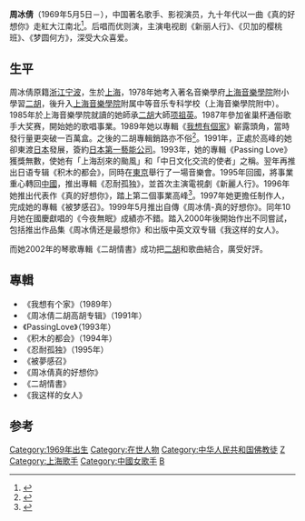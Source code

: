 {{艺人
|姓名 = 周冰倩
|类型 = 女歌手
|国籍 = {{PRC}}
|出生日期 = {{Birth date and age|1969|5|5}}
|出生地点 = {{CHN}}[[上海市|上海市]]
|宗教信仰 = [[佛教|佛教]]
|母校 = [[上海音乐学院|上海音乐学院]]
|父母 = 周妙荣（父）
|代表作 = 《真的好想你》
}}
'''周冰倩'''（1969年5月5日－），中国著名歌手、影视演员，九十年代以一曲《真的好想你》走紅大江南北<ref>{{Cite book|title=好心态决定女人一生大全集 超值黄金版|last=李津编著|first=|publisher=北京：同心出版社|year=2012.05|isbn=978-7-5477-0455-4|location=|pages=190}}</ref>。后唱而优则演，主演电视剧《新丽人行》、《贝加的樱桃班》、《梦圆何方》，深受大众喜爱。

==生平==
周冰倩原籍[[浙江|浙江]][[宁波|宁波]]，生於[[上海|上海]]，1978年她考入著名音樂學府[[上海音樂學院|上海音樂學院]]附小學習[[二胡|二胡]]，後升入[[上海音樂學院|上海音樂學院]]附属中等音乐专科学校（上海音樂學院附中）。1985年於上海音樂學院就讀的她師承[[二胡|二胡]]大師[[项祖英|项祖英]]。1987年參加雀巢杯通俗歌手大奖赛，開始她的歌唱事業。1989年她以專輯《[[我想有個家|我想有個家]]》嶄露頭角，當時發行量更突破一百萬盒。之後的二胡專輯銷路亦不俗<ref>{{Cite book|title=CD碟片选购指南 通俗歌曲部分|last=林溪漫|first=|publisher=福州：福建科学技术出版社|year=1998.09|isbn=7-5335-1334-7|location=|pages=124-128}}</ref>。1991年，正處於高峰的她卻東渡[[日本|日本]]發展，簽約[[日本第一藝能公司|日本第一藝能公司]]。1993年，她的專輯《Passing Love》獲獎無數，使她有「上海刮來的颱風」和「中日文化交流的使者」之稱。翌年再推出日语专辑《积木的都会》，同時在[[東京|東京]]舉行了一場音樂會。1995年回國，將事業重心轉回[[中國|中國]]，推出專輯《忍耐孤独》，並首次主演電視劇《新麗人行》。1996年她推出代表作《真的好想你》，踏上第二個事業高峰<ref>{{Cite book|title=同一首歌不同的故事|last=华言实主编|first=|publisher=海口：海南出版社|year=2001.10|isbn=7-5443-0208-3|location=|pages=286}}</ref>。1997年她更擔任制作人，完成她的專輯《被梦感召》。1999年5月推出自傳《周冰倩-真的好想你》。同年10月她在國慶獻唱的《今夜無眠》成績亦不錯。踏入2000年後開始作出不同嘗試，包括推出作品集《周冰倩还是最想你》和出版中英文双专辑《我这样的女人》。

而她2002年的琴歌專輯《二胡情書》成功把[[二胡|二胡]]和歌曲結合，廣受好評。

==專輯==
* 《我想有个家》（1989年）
* 《周冰倩二胡高胡专辑》（1991年）
* 《PassingLove》（1993年）
* 《积木的都会》（1994年）
* 《忍耐孤独》（1995年）
* 《被夢感召》
* 《周冰倩真的好想你》
* 《二胡情書》
* 《我这样的女人》

==参考==
{{reflist}}
{{DEFAULTSORT:Z周}}
[[Category:1969年出生|Category:1969年出生]]
[[Category:在世人物|Category:在世人物]]
[[Category:中华人民共和国佛教徒|Category:中华人民共和国佛教徒]]
[[Category:宁波裔上海人|Z]]
[[Category:上海歌手|Category:上海歌手]]
[[Category:中國女歌手|Category:中國女歌手]]
[[Category:周姓|B]]